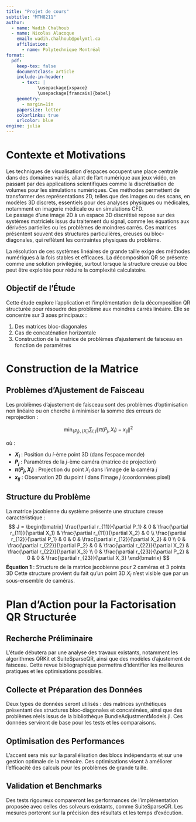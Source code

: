 ```yaml
---
title: "Projet de cours"
subtitle: "MTH8211"
author:
  - name: Wadih Chalhoub
  - name: Nicolas Alacoque
    email: wadih.chalhoub@polymtl.ca
    affiliation:
      - name: Polytechnique Montréal
format:
  pdf:
    keep-tex: false
    documentclass: article
    include-in-header:
      - text: |
            \usepackage{xspace}
            \usepackage[francais]{babel}
    geometry:
      - margin=1in
    papersize: letter
    colorlinks: true
    urlcolor: blue
engine: julia
---
```


# Contexte et Motivations  
Les techniques de visualisation d’espaces occupent une place centrale dans des domaines variés, allant de l’art numérique aux jeux vidéo, en passant par des applications scientifiques comme la discrétisation de volumes pour les simulations numériques. Ces méthodes permettent de transformer des représentations 2D, telles que des images ou des scans, en modèles 3D discrets, essentiels pour des analyses physiques ou médicales, notamment en imagerie médicale ou en simulations CFD.  
Le passage d’une image 2D à un espace 3D discrétisé repose sur des systèmes matriciels issus du traitement du signal, comme les équations aux dérivées partielles ou les problèmes de moindres carrés. Ces matrices présentent souvent des structures particulières, creuses ou bloc-diagonales, qui reflètent les contraintes physiques du problème.  
  
La résolution de ces systèmes linéaires de grande taille exige des méthodes numériques à la fois stables et efficaces. La décomposition QR se présente comme une solution privilégiée, surtout lorsque la structure creuse ou bloc peut être exploitée pour réduire la complexité calculatoire.  

## Objectif de l’Étude  
Cette étude explore l’application et l'implémentation de la décomposition QR structurée pour résoudre des problème aux moindres carrés linéaire. Elle se concentre sur 3 axes principaux :  

1. Des matrices bloc-diagonales
2. Cas de concaténation horizontale
3. Construction de la matrice de problèmes d'ajustement de faisceau en fonction de paramétres


# Construction de la Matrice

## Problèmes d'Ajustement de Faisceau

Les problèmes d'ajustement de faisceau sont des problèmes d'optimisation non linéaire ou on cherche à minimiser la somme des erreurs de reprojection :

$$
\min_{\{P_j\}, \{X_i\}} \sum_{i,j} \| \pi(P_j, X_i) - x_{ij} \|^2
$$

où :

- **$X_i$** : Position du $i$-ème point 3D (dans l'espace monde)  
- **$P_j$** : Paramètres de la $j$-ème caméra (matrice de projection)  
- **$\pi(P_j, X_i)$** : Projection du point $X_i$ dans l'image de la caméra $j$  
- **$x_{ij}$** : Observation 2D du point $i$ dans l'image $j$ (coordonnées pixel)

## Structure du Problème

La matrice jacobienne du système présente une structure creuse caractéristique :
$$
J = \begin{bmatrix}
\frac{\partial r_{11}}{\partial P_1} & 0 & \frac{\partial r_{11}}{\partial X_1} & \frac{\partial r_{11}}{\partial X_2} & 0 \\
\frac{\partial r_{12}}{\partial P_1} & 0 & 0 & \frac{\partial r_{12}}{\partial X_2} & 0 \\
0 & \frac{\partial r_{22}}{\partial P_2} & 0 & \frac{\partial r_{22}}{\partial X_2} & \frac{\partial r_{22}}{\partial X_3} \\
0 & \frac{\partial r_{23}}{\partial P_2} & 0 & 0 & \frac{\partial r_{23}}{\partial X_3}
\end{bmatrix}
$$
**Équation 1** : Structure de la matrice jacobienne pour 2 caméras et 3 points 3D
Cette structure provient du fait qu'un point 3D $X_i$ n'est visible que par un sous-ensemble de caméras.

# Plan d'Action pour la Factorisation QR Structurée

## Recherche Préliminaire
L'étude débutera par une analyse des travaux existants, notamment les algorithmes QRKit et SuiteSparseQR, ainsi que des modèles d'ajustement de faisceau. Cette revue bibliographique permettra d'identifier les meilleures pratiques et les optimisations possibles.

## Collecte et Préparation des Données
Deux types de données seront utilisés : des matrices synthétiques présentant des structures bloc-diagonales et concaténées, ainsi que des problèmes réels issus de la bibliothèque BundleAdjustmentModels.jl. Ces données serviront de base pour les tests et les comparaisons.

## Optimisation des Performances
L'accent sera mis sur la parallélisation des blocs indépendants et sur une gestion optimale de la mémoire. Ces optimisations visent à améliorer l'efficacité des calculs pour les problèmes de grande taille.

## Validation et Benchmarks
Des tests rigoureux compareront les performances de l'implémentation proposée avec celles des solveurs existants, comme SuiteSparseQR. Les mesures porteront sur la précision des résultats et les temps d'exécution.
